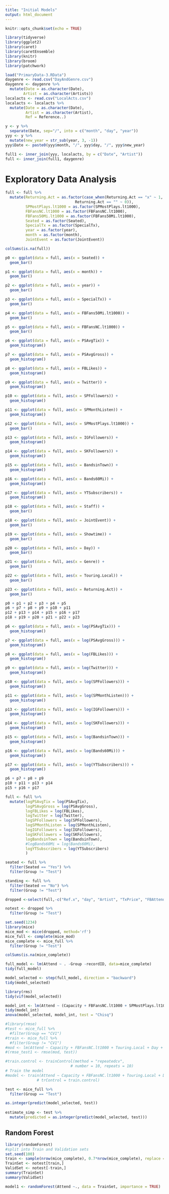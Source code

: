 ```yaml
---
title: "Initial Models"
output: html_document
---
```


```r
knitr::opts_chunk$set(echo = TRUE)
```

```r
library(tidyverse)
library(ggplot2)
library(caret)
library(caretEnsemble)
library(knitr)
library(broom)
library(patchwork)
```

```r
load("PrimaryData-3.RData")
daygenre <- read.csv("DayAndGenre.csv")
daygenre <- daygenre %>%
  mutate(Date = as.character(Date),
        Artist = as.character(Artists))
localacts <- read.csv("LocalActs.csv")
localacts <- localacts %>%
  mutate(Date = as.character(Date),
         Artist = as.character(Artist),
         Ref = Reference..)
```

```r
y <- y %>%
  separate(Date, sep="/", into = c("month", "day", "year"))
yyy <- y %>%
  mutate(new_year = str_sub(year, 3, -1))
yyy$Date <- paste0(yyy$month, "/", yyy$day, "/", yyy$new_year)
```

```r
full1 <- inner_join(yyy, localacts, by = c("Date", "Artist"))
full <- inner_join(full1, daygenre)
```

# Exploratory Data Analysis

```r
full <- full %>%
  mutate(Returning.Act = as.factor(case_when(Returning.Act == "x" ~ 1,
                               Returning.Act == "" ~ 0)),
         SPMostPlays.lt1000 = as.factor(SPMostPlays.lt1000),
         FBFansNC.lt1000 = as.factor(FBFansNC.lt1000),
         FBFans50Mi.lt1000 = as.factor(FBFans50Mi.lt1000),
         Seated = as.factor(Seated),
         SpecialTx = as.factor(SpecialTx),
         year = as.factor(year),
         month = as.factor(month),
         JointEvent = as.factor(JointEvent))

colSums(is.na(full))
```

```r

p0 <- ggplot(data = full, aes(x = Seated)) +
  geom_bar()

p1 <- ggplot(data = full, aes(x = month)) +
  geom_bar()

p2 <- ggplot(data = full, aes(x = year)) +
  geom_bar()

p3 <- ggplot(data = full, aes(x = SpecialTx)) +
  geom_bar()

p4 <- ggplot(data = full, aes(x = FBFans50Mi.lt1000)) +
  geom_bar()

p5 <- ggplot(data = full, aes(x = FBFansNC.lt1000)) +
  geom_bar()

p6 <- ggplot(data = full, aes(x = PSAvgTix)) +
  geom_histogram()

p7 <- ggplot(data = full, aes(x = PSAvgGross)) +
  geom_histogram()

p8 <- ggplot(data = full, aes(x = FBLikes)) +
  geom_histogram()

p9 <- ggplot(data = full, aes(x = Twitter)) +
  geom_histogram()

p10 <- ggplot(data = full, aes(x = SPFollowers)) +
  geom_histogram()

p11 <- ggplot(data = full, aes(x = SPMonthListen)) +
  geom_histogram()

p12 <- ggplot(data = full, aes(x = SPMostPlays.lt1000)) +
  geom_bar()

p13 <- ggplot(data = full, aes(x = IGFollowers)) +
  geom_histogram()

p14 <- ggplot(data = full, aes(x = SKFollowers)) +
  geom_histogram()

p15 <- ggplot(data = full, aes(x = BandsinTown)) +
  geom_histogram()

p16 <- ggplot(data = full, aes(x = Bands60Mi)) +
  geom_histogram()

p17 <- ggplot(data = full, aes(x = YTSubscribers)) +
  geom_histogram()

p18 <- ggplot(data = full, aes(x = Staff)) +
  geom_bar()

p18 <- ggplot(data = full, aes(x = JointEvent)) +
  geom_bar()

p19 <- ggplot(data = full, aes(x = Showtime)) +
  geom_bar()

p20 <- ggplot(data = full, aes(x = Day)) +
  geom_bar()

p21 <- ggplot(data = full, aes(x = Genre)) +
  geom_bar()

p22 <- ggplot(data = full, aes(x = Touring.Local)) +
  geom_bar()

p23 <- ggplot(data = full, aes(x = Returning.Act)) +
  geom_bar()

p0 + p1 + p2 + p3 + p4 + p5
p6 + p7 + p8 + p9 + p10 + p11
p12 + p13 + p14 + p15 + p16 + p17
p18 + p19 + p20 + p21 + p22 + p23


```

```r

p6 <- ggplot(data = full, aes(x = log(PSAvgTix))) +
  geom_histogram()

p7 <- ggplot(data = full, aes(x = log(PSAvgGross))) +
  geom_histogram()

p8 <- ggplot(data = full, aes(x = log(FBLikes))) +
  geom_histogram()

p9 <- ggplot(data = full, aes(x = log(Twitter))) +
  geom_histogram()

p10 <- ggplot(data = full, aes(x = log(SPFollowers))) +
  geom_histogram()

p11 <- ggplot(data = full, aes(x = log(SPMonthListen))) +
  geom_histogram()

p13 <- ggplot(data = full, aes(x = log(IGFollowers))) +
  geom_histogram()

p14 <- ggplot(data = full, aes(x = log(SKFollowers))) +
  geom_histogram()

p15 <- ggplot(data = full, aes(x = log(BandsinTown))) +
  geom_histogram()

p16 <- ggplot(data = full, aes(x = log(Bands60Mi))) +
  geom_histogram()

p17 <- ggplot(data = full, aes(x = log(YTSubscribers))) +
  geom_histogram()

p6 + p7 + p8 + p9 
p10 + p11 + p13 + p14 
p15 + p16 + p17
```

```r
full <- full %>%
  mutate(logPSAvgTix = log(PSAvgTix),
         logPSAvgGross = log(PSAvgGross),
         logFBLikes = log(FBLikes),
         logTwitter = log(Twitter),
         logSPFollowers = log(SPFollowers),
         logSPMonthListen = log(SPMonthListen),
         logIGFollowers = log(IGFollowers),
         logSKFollowers = log(SKFollowers),
         logBandsinTown = log(BandsinTown),
         #logBands60Mi = log(Bands60Mi),
         logYTSubscribers = log(YTSubscribers)
         )

seated <- full %>%
  filter(Seated == "Yes") %>%
  filter(Group != "Test")

standing <- full %>%
  filter(Seated == "No") %>%
  filter(Group != "Test")

dropped <-select(full,-c("Ref.x", "day", "Artist", "TxPrice", "FBAttend", "FBInterest", "FBInvites", "FBFans50Mi", "FBFansNC", "SPMostPlays", "new_year", "Date", "Reference..", "Ref.y", "Artists", "Bands60Mi", "PSAvgTix", "PSAvgGross", "FBLikes", "Twitter", "SPFollowers", "SPMonthListen", "IGFollowers", "SKFollowers", "BandsinTown", "YTSubscribers"))

notest <- dropped %>%
  filter(Group != "Test")
```

```r
set.seed(1234)
library(mice)
mice_mod <- mice(dropped, method='rf')
mice_full <- complete(mice_mod)
mice_complete <- mice_full %>%
  filter(Group != "Test")

colSums(is.na(mice_complete))
```

```r
full_model <- lm(Attend ~ . -Group -recordID, data=mice_complete)
tidy(full_model)
```

```r
model_selected <- step(full_model, direction = "backward")
tidy(model_selected)
```

```r
library(rms)
tidy(vif(model_selected))
```
```r
model_int <- lm(Attend ~ (Capacity + FBFansNC.lt1000 + SPMostPlays.lt1000 + Touring.Local + Day + Returning.Act + logPSAvgTix + logTwitter + logSPFollowers + logYTSubscribers)*Capacity, data = mice_complete)
tidy(model_int)
anova(model_selected, model_int, test = "Chisq")
```

```r
#library(rmse)
#test <- mice_full %>%
  #filter(Group == "CV1")
#train <- mice_full %>%
  #filter(Group != "CV1")
#mod <- lm(Attend ~ Capacity + FBFansNC.lt1000 + Touring.Local + Day + Returning.Act + logPSAvgTix + logPSAvgGross + logFBLikes + logTwitter + logSPFollowers + logSPMonthListen, data = train)
#(rmse_test1 <- rmse(mod, test))

#train.control <- trainControl(method = "repeatedcv", 
                             # number = 10, repeats = 10)
# Train the model
#model <- train(Attend ~ Capacity + FBFansNC.lt1000 + Touring.Local + Day + Returning.Act + logPSAvgTix + logPSAvgGross + logFBLikes + logTwitter + logSPFollowers + logSPMonthListen, data = mice_complete, method = "lm",
              # trControl = train.control)
```

```r

test <- mice_full %>%
  filter(Group == "Test")

as.integer(predict(model_selected, test))
                       
estimate_simp <- test %>%
  mutate(predicted = as.integer(predict(model_selected, test)))
```



## Random Forest

```r
library(randomForest)
#split into Train and Validation sets
set.seed(100)
train <- sample(nrow(mice_complete), 0.7*nrow(mice_complete), replace = FALSE)
TrainSet <- notest[train,]
ValidSet <- notest[-train,]
summary(TrainSet)
summary(ValidSet)
```


```r
model1 <- randomForest(Attend ~., data = TrainSet, importance = TRUE)
```









